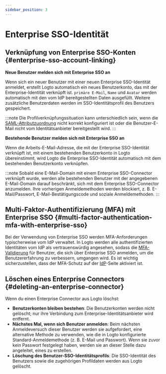 ```yaml
---
sidebar_position: 3
---
```


# Enterprise SSO-Identität

## Verknüpfung von Enterprise SSO-Konten \{#enterprise-sso-account-linking}

**Neue Benutzer melden sich mit Enterprise SSO an**

Wenn sich ein neuer Benutzer mit einer neuen Enterprise SSO-Identität anmeldet, erstellt Logto automatisch ein neues Benutzerkonto, das mit der Enterprise-Identität verknüpft ist. `primäre E-Mail`, `Name` und `Avatar` werden automatisch mit den vom IdP bereitgestellten Daten ausgefüllt. Weitere zusätzliche Benutzerdaten werden im SSO-Identitätsprofil des Benutzers gespeichert.

:::note
Die Profilverknüpfungssituation kann unterschiedlich sein, wenn die [SAML-Attributzuordnung](/integrations/saml-sso#step-3-configure-user-attributes-mapping) nicht korrekt konfiguriert ist oder die Benutzer-E-Mail nicht vom Identitätsanbieter bereitgestellt wird.
:::

**Bestehende Benutzer melden sich mit Enterprise SSO an**

Wenn die Arbeits-E-Mail-Adresse, die mit der Enterprise SSO-Identität verknüpft ist, mit einem bestehenden Benutzerkonto in Logto übereinstimmt, wird Logto die Enterprise SSO-Identität automatisch mit dem bestehenden Benutzerkonto verknüpfen.

:::note
Sobald eine E-Mail-Domain mit einem Enterprise SSO-Connector verknüpft wurde, werden alle bestehenden Benutzer mit der angegebenen E-Mail-Domain darauf beschränkt, sich mit dem Enterprise SSO-Connector anzumelden. Ihre vorherigen Anmeldemethoden werden blockiert, z. B. E-Mail/Passwort, E-Mail-Bestätigungscode und soziale Anmeldemethoden.
:::

## Multi-Faktor-Authentifizierung (MFA) mit Enterprise SSO \{#multi-factor-authentication-mfa-with-enterprise-sso}

Bei der Verwendung von Enterprise SSO werden MFA-Anforderungen typischerweise vom IdP verwaltet. In Logto werden alle authentifizierten Identitäten vom IdP als vertrauenswürdig angesehen, sodass die [MFA-Validierung](/end-user-flows/mfa) für Benutzer, die sich über Enterprise SSO anmelden, um die Benutzererfahrung zu verbessern, umgangen wird. Es ist wichtig sicherzustellen, dass der MFA-Schutz auf der [IdP](/end-user-flows/enterprise-sso#key-components-of-enterprise-sso)-Seite aktiviert ist.

## Löschen eines Enterprise Connectors \{#deleting-an-enterprise-connector}

Wenn du einen Enterprise Connector aus Logto löschst:

- **Benutzerkonten bleiben bestehen**: Die Benutzerkonten werden nicht gelöscht; nur ihre Verbindung zum Enterprise-Identitätsanbieter wird entfernt.
- **Nächstes Mal, wenn sich Benutzer anmelden**: Beim nächsten Anmeldeversuch dieser Benutzer werden sie aufgefordert, eine alternative Methode zu verwenden, wie die in Logto konfigurierte Standard-Anmeldemethode (z. B. E-Mail und Passwort). Wenn sie zuvor kein Passwort festgelegt haben, werden sie an dieser Stelle dazu angeleitet, eines zu erstellen.
- **Löschung des Benutzer-SSO-Identitätsprofils**: Die SSO-Identität des Benutzers sowie die zugehörigen Profildaten werden aus Logto gelöscht.
